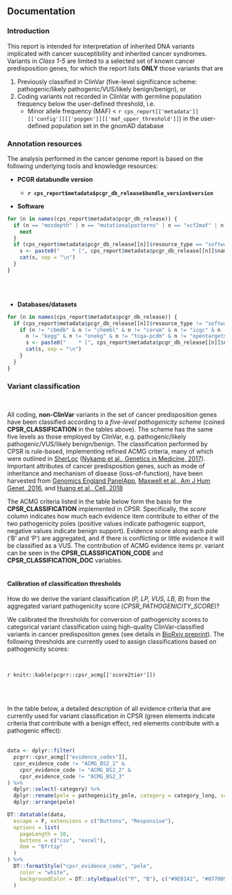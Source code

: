 ## Documentation

### Introduction

This report is intended for interpretation of inherited DNA variants implicated with cancer susceptibility and inherited cancer syndromes. Variants in *Class 1-5* are limited to a selected set of known cancer predisposition genes, for which the report lists __ONLY__ those variants that are

1. Previously classified in ClinVar (five-level significance scheme: pathogenic/likely pathogenic/VUS/likely benign/benign), or
2. Coding variants not recorded in ClinVar with germline population frequency below the user-defined threshold, i.e. 
    * Minor allele frequency (MAF) < `r cps_report[['metadata']][['config']][['popgen']][['maf_upper_threshold']]`) in the user-defined population set in the gnomAD database


### Annotation resources

The analysis performed in the cancer genome report is based on the following underlying tools and knowledge resources:

* __PCGR databundle version__

  * __`r cps_report$metadata$pcgr_db_release$bundle_version$version`__


* __Software__ 
```r
for (n in names(cps_report$metadata$pcgr_db_release)) {
  if (n == "mosdepth" | n == "mutationalpatterns" | n == "vcf2maf" | n == "bundle_version") {
    next
  }
  if (cps_report$metadata$pcgr_db_release[[n]]$resource_type == "software") {
    s <- paste0("    * [", cps_report$metadata$pcgr_db_release[[n]]$name, "](", cps_report$metadata$pcgr_db_release[[n]]$url, ") - ", cps_report$metadata$pcgr_db_release[[n]]$description, " (", cps_report$metadata$pcgr_db_release[[n]]$version, ")")
    cat(s, sep = "\n")
  }
}
```
<br><br>

* __Databases/datasets__ 
```r
for (n in names(cps_report$metadata$pcgr_db_release)) {
  if (cps_report$metadata$pcgr_db_release[[n]]$resource_type != "software") {
    if (n != "cbmdb" & n != "chembl" & n != "corum" & n != "icgc" & n != "bundle_version" & n != "tcga" & n != "cosmic" & n != "dgidb" & n != "ct" &
      n != "kegg" & n != "onekg" & n != "tcga-pcdm" & n != "opentargets") {
      s <- paste0("    * [", cps_report$metadata$pcgr_db_release[[n]]$name, "](", cps_report$metadata$pcgr_db_release[[n]]$url, ") - ", cps_report$metadata$pcgr_db_release[[n]]$description, " (", cps_report$metadata$pcgr_db_release[[n]]$version, ")")
      cat(s, sep = "\n")
    }
  }
}
```

### Variant classification

<br>

All coding, <b>non-ClinVar</b> variants in the set of cancer predisposition genes have been classified according to a <i>five-level pathogenicity scheme</i> (coined <b>CPSR_CLASSIFICATION</b> in the tables above). The scheme has the same five levels as those employed by ClinVar, e.g. pathogenic/likely pathogenic/VUS/likely benign/benign. The classification performed by CPSR is rule-based, implementing refined ACMG criteria, many of which were outlined in [SherLoc](https://www.invitae.com/en/variant-classification/) ([Nykamp et al., Genetics in Medicine, 2017](https://www.ncbi.nlm.nih.gov/pubmed/28492532)). Important attributes of cancer predisposition genes, such as mode of inheritance and mechanism of disease (loss-of-function), have been harvested from [Genomics England PanelApp](https://panelapp.genomicsengland.co.uk/), [Maxwell et al., Am J Hum Genet, 2016](https://www.ncbi.nlm.nih.gov/pubmed/27153395), and [Huang et al., Cell, 2018](https://www.ncbi.nlm.nih.gov/pubmed/29625052)

The ACMG criteria listed in the table below form the basis for the <b>CPSR_CLASSIFICATION</b> implemented in CPSR. Specifically, the <i>score</i> column indicates how much each evidence item contribute to either of the two pathogenicity poles (positive values indicate pathogenic support, negative values indicate benign support). Evidence score along each pole ('B' and 'P') are aggregated, and if there is conflicting or little evidence it will be classified as a VUS. The contribution of ACMG evidence items pr. variant can be seen in the <b>CPSR_CLASSIFICATION_CODE</b> and <b>CPSR_CLASSIFICATION_DOC</b> variables.
<br><br>

#### Calibration of classification thresholds 

How do we derive the variant classification (<i>P, LP, VUS, LB, B</i>) from the aggregated variant pathogenicity score (<i>CPSR_PATHOGENICITY_SCORE</i>)?

We calibrated the thresholds for conversion of pathogenicity scores to categorical variant classification using high-quality ClinVar-classified variants in cancer predisposition genes (see details in [BioRxiv preprint](https://doi.org/10.1101/846089)). The following thresholds are currently used to assign classifications based on pathogenicity scores:

<br>

`r knitr::kable(pcgrr::cpsr_acmg[['score2tier']])`

<br><br>

In the table below, a detailed description of all evidence criteria that are currently used for variant classification in CPSR (green elements indicate criteria that contribute with a benign effect, red elements contribute with a pathogenic effect):<br><br>


```r
data <- dplyr::filter(
  pcgrr::cpsr_acmg[["evidence_codes"]],
  cpsr_evidence_code != "ACMG_BS2_1" &
    cpsr_evidence_code != "ACMG_BS2_2" &
    cpsr_evidence_code != "ACMG_BS2_3"
) %>%
  dplyr::select(-category) %>%
  dplyr::rename(pole = pathogenicity_pole, category = category_long, score = path_score) %>%
  dplyr::arrange(pole)

DT::datatable(data,
  escape = F, extensions = c("Buttons", "Responsive"),
  options = list(
    pageLength = 10,
    buttons = c("csv", "excel"),
    dom = "Bfrtip"
  )
) %>%
  DT::formatStyle("cpsr_evidence_code", "pole",
    color = "white",
    backgroundColor = DT::styleEqual(c("P", "B"), c("#9E0142", "#077009"))
  )
```


